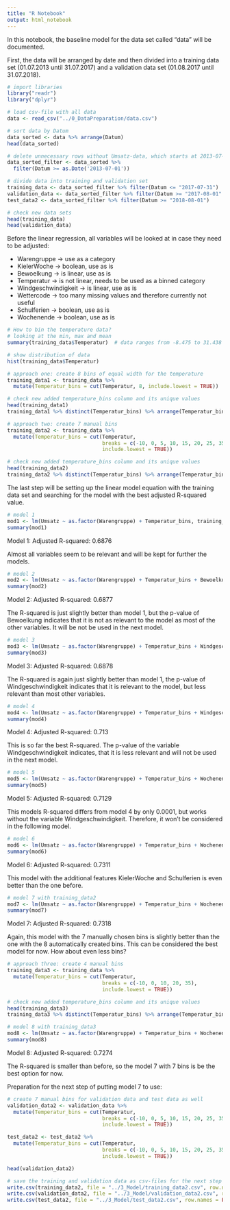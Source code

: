 ```yaml
---
title: "R Notebook"
output: html_notebook
---
```


In this notebook, the baseline model for the data set called "data" will be documented.

First, the data will be arranged by date and then divided into a training data set (01.07.2013 until 31.07.2017) and a validation data set (01.08.2017 until 31.07.2018).

```r
# import libraries
library("readr")
library("dplyr")

# load csv-file with all data
data <- read_csv("../0_DataPreparation/data.csv")

# sort data by Datum
data_sorted <- data %>% arrange(Datum)
head(data_sorted)

# delete unnecessary rows without Umsatz-data, which starts at 2013-07-01
data_sorted_filter <- data_sorted %>%
  filter(Datum >= as.Date('2013-07-01'))

# divide data into training and validation set
training_data <- data_sorted_filter %>% filter(Datum <= "2017-07-31")
validation_data <- data_sorted_filter %>% filter(Datum >= "2017-08-01" & Datum <= "2018-07-31")
test_data2 <- data_sorted_filter %>% filter(Datum >= "2018-08-01")

# check new data sets
head(training_data)
head(validation_data)
```

Before the linear regression, all variables will be looked at in case they need to be adjusted:

- Warengruppe -> use as a category
- KielerWoche -> boolean, use as is 
- Bewoelkung -> is linear, use as is
- Temperatur -> is not linear, needs to be used as a binned category
- Windgeschwindigkeit -> is linear, use as is
- Wettercode -> too many missing values and therefore currently not useful
- Schulferien -> boolean, use as is
- Wochenende -> boolean, use as is

```r
# How to bin the temperature data?
# looking at the min, max and mean
summary(training_data$Temperatur)  # data ranges from -8.475 to 31.438 degrees

# show distribution of data
hist(training_data$Temperatur)

# approach one: create 8 bins of equal width for the temperature
training_data1 <- training_data %>%
  mutate(Temperatur_bins = cut(Temperatur, 8, include.lowest = TRUE))

# check new added temperature_bins column and its unique values
head(training_data1)
training_data1 %>% distinct(Temperatur_bins) %>% arrange(Temperatur_bins)

# approach two: create 7 manual bins
training_data2 <- training_data %>%
  mutate(Temperatur_bins = cut(Temperatur, 
                               breaks = c(-10, 0, 5, 10, 15, 20, 25, 35), 
                               include.lowest = TRUE))

# check new added temperature_bins column and its unique values
head(training_data2)
training_data2 %>% distinct(Temperatur_bins) %>% arrange(Temperatur_bins)

```

The last step will be setting up the linear model equation with the training data set and searching for the model with the best adjusted R-squared value.

```r
# model 1
mod1 <- lm(Umsatz ~ as.factor(Warengruppe) + Temperatur_bins, training_data1)
summary(mod1)
```

Model 1: Adjusted R-squared:  0.6876

Almost all variables seem to be relevant and will be kept for further the models.

```r
# model 2
mod2 <- lm(Umsatz ~ as.factor(Warengruppe) + Temperatur_bins + Bewoelkung, training_data1)
summary(mod2)
```

Model 2: Adjusted R-squared:  0.6877

The R-squared is just slightly better than model 1, but the p-value of Bewoelkung indicates that it is not as relevant to the model as most of the other variables. It will be not be used in the next model.

```r
# model 3
mod3 <- lm(Umsatz ~ as.factor(Warengruppe) + Temperatur_bins + Windgeschwindigkeit, training_data1)
summary(mod3)
```

Model 3: Adjusted R-squared:  0.6878

The R-squared is again just slightly better than model 1, the p-value of Windgeschwindigkeit indicates that it is relevant to the model, but less relevant than most other variables.

```r
# model 4
mod4 <- lm(Umsatz ~ as.factor(Warengruppe) + Temperatur_bins + Windgeschwindigkeit + Wochenende, training_data1)
summary(mod4)
```

Model 4: Adjusted R-squared:  0.713 

This is so far the best R-squared. The p-value of the variable Windgeschwindigkeit indicates, that it is less relevant and will not be used in the next model.


```r
# model 5
mod5 <- lm(Umsatz ~ as.factor(Warengruppe) + Temperatur_bins + Wochenende, training_data1)
summary(mod5)
```

Model 5: Adjusted R-squared:  0.7129

This models R-squared differs from model 4 by only 0.0001, but works without the variable Windgeschwindigkeit. Therefore, it won't be considered in the following model.

```r
# model 6
mod6 <- lm(Umsatz ~ as.factor(Warengruppe) + Temperatur_bins + Wochenende + KielerWoche + Schulferien,            training_data1)
summary(mod6)
```

Model 6: Adjusted R-squared:  0.7311

This model with the additional features KielerWoche and Schulferien is even better than the one before.

```r
# model 7 with training_data2
mod7 <- lm(Umsatz ~ as.factor(Warengruppe) + Temperatur_bins + Wochenende + KielerWoche + Schulferien,            training_data2)
summary(mod7)
```

Model 7: Adjusted R-squared:  0.7318

Again, this model with the 7 manually chosen bins is slightly better than the one with the 8 automatically created bins. This can be considered the best model for now.
How about even less bins?

```r
# approach three: create 4 manual bins
training_data3 <- training_data %>%
  mutate(Temperatur_bins = cut(Temperatur, 
                               breaks = c(-10, 0, 10, 20, 35), 
                               include.lowest = TRUE))

# check new added temperature_bins column and its unique values
head(training_data3)
training_data3 %>% distinct(Temperatur_bins) %>% arrange(Temperatur_bins)

# model 8 with training_data3
mod8 <- lm(Umsatz ~ as.factor(Warengruppe) + Temperatur_bins + Wochenende + KielerWoche + Schulferien,            training_data3)
summary(mod8)
```

Model 8: Adjusted R-squared:  0.7274 

The R-squared is smaller than before, so the model 7 with 7 bins is be the best option for now.



Preparation for the next step of putting model 7 to use:

```r
# create 7 manual bins for validation data and test data as well
validation_data2 <- validation_data %>%
  mutate(Temperatur_bins = cut(Temperatur, 
                               breaks = c(-10, 0, 5, 10, 15, 20, 25, 35), 
                               include.lowest = TRUE))

test_data2 <- test_data2 %>%
  mutate(Temperatur_bins = cut(Temperatur, 
                               breaks = c(-10, 0, 5, 10, 15, 20, 25, 35), 
                               include.lowest = TRUE))

head(validation_data2)

# save the training and validation data as csv-files for the next step
write.csv(training_data2, file = "../3_Model/training_data2.csv", row.names = FALSE)
write.csv(validation_data2, file = "../3_Model/validation_data2.csv", row.names = FALSE)
write.csv(test_data2, file = "../3_Model/test_data2.csv", row.names = FALSE)
```
